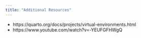 ```yaml
---
title: "Additional Resources"
---
```


- https://quarto.org/docs/projects/virtual-environments.html
- https://www.youtube.com/watch?v=-YEUFGFHWgQ
